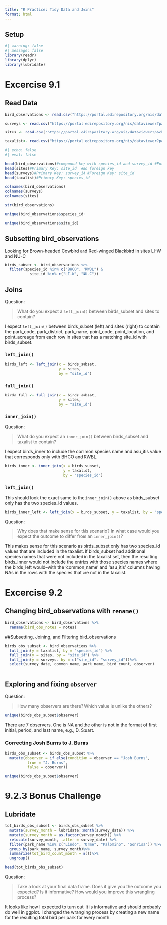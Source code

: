 ```yaml
---
title: "R Practice: Tidy Data and Joins"
format: html
---
```


## Setup
```r
#| warning: false
#| message: false
library(readr)
library(dplyr)
library(lubridate)
```

# Excercise 9.1

## Read Data
```r
bird_observations <- read.csv("https://portal.edirepository.org/nis/dataviewer?packageid=knb-lter-cap.256.10&entityid=53edaa7a0e083013d9bf20322db1780e")

surveys <- read.csv("https://portal.edirepository.org/nis/dataviewer?packageid=knb-lter-cap.256.10&entityid=b2466fa5cb5ed7ee1ea91398fc291c59")

sites <- read.csv("https://portal.edirepository.org/nis/dataviewer?packageid=knb-lter-cap.256.10&entityid=81bf72420e69077097fb0790dcdc63a6")

taxalist<- read.csv("https://portal.edirepository.org/nis/dataviewer?packageid=knb-lter-cap.256.10&entityid=58f863b7e3066e68536a9cacdc7bd58e")
```

```r
#| echo: false
#| eval: false

head(bird_observations)#compound key with species_id and survey_id #Foreign Key: survey_id, site_id, species_id
head(sites)#Primary Key: site_id  #No foreign key
head(surveys)#Primary Key: survey_id #Foreign Key: site_id
head(taxalist)#Primary Key: species_id

colnames(bird_observations)
colnames(surveys)
colnames(sites)

str(bird_observations)

unique(bird_observations$species_id)

unique(bird_observations$site_id)
```

## Subsetting bird_observations

Looking for Brown-headed Cowbird and Red-winged Blackbird in sites LI-W and NU-C

```r
birds_subset <- bird_observations %>% 
  filter(species_id %in% c("BHCO", "RWBL") & 
           site_id %in% c("LI-W", "NU-C"))
```

## Joins

Question:

> What do you expect a `left_join()` between birds_subset and sites to contain? 

I expect `left_join()` between birds_subset (left) and sites (right) to contain the park_code, park_district, park_name, point_code, point_location, and point_acreage from each row in sites that has a matching site_id with birds_subset.

### `left_join()`
```r
birds_left <- left_join(x = birds_subset, 
                        y = sites, 
                        by = "site_id")


```

### `full_join()`
```r
birds_full <- full_join(x = birds_subset,
                        y = sites,
                        by = "site_id")

```

### `inner_join()`

Question:

> What do you expect an `inner_join()` between birds_subset and taxalist to contain?

I expect birds_inner to include the common species name and asu_itis value that corresponds only with BHCO and RWBL.

```r
birds_inner <- inner_join(x = birds_subset,
                          y = taxalist,
                          by = "species_id")
```

### `left_join()`

This should look the exact same to the `inner_join()` above as birds_subset only has the two species_id values. 
```r
birds_inner_left <- left_join(x = birds_subset, y = taxalist, by = "species_id")
```

Question:

> Why does that make sense for this scenario? In what case would you expect the outcome to differ from an `inner_join()`?

This makes sense for this scenario as birds_subset only has two species_id values that are included in the taxalist. If birds_subset had additional species names that were not included in the taxalist set, then the resulting birds_inner would not include the entries with those species names where the birds_left would--with the 'common_name' and 'asu_itis' columns having NAs in the rows with the species that are not in the taxalist.

# Excercise 9.2

## Changing bird_observations with `rename()`
```r
bird_observations <- bird_observations %>% 
  rename(bird_obs_notes = notes)
```

##Subsetting, Joining, and Filtering bird_observations
```r
birds_obs_subset <- bird_observations %>% 
  full_join(y = taxalist, by = "species_id") %>%
  full_join(y = sites, by = "site_id") %>%
  full_join(y = surveys, by = c("site_id", "survey_id"))%>%
  select(survey_date, common_name, park_name, bird_count, observer)
  
```

## Exploring and fixing `observer`

Question:

> How many observers are there? Which value is unlike the others?

```r
unique(birds_obs_subset$observer)
```

There are 7 observers. One is NA and the other is not in the format of first initial, period, and last name, e.g., D. Stuart.

### Correcting Josh Burns to J. Burns
```r
birds_obs_subset <- birds_obs_subset %>% 
  mutate(observer = if_else(condition = observer == "Josh Burns", 
          true = "J. Burns",
          false = observer))

unique(birds_obs_subset$observer)
```

# 9.2.3 Bonus Challenge

## Lubridate 
```r
tot_birds_obs_subset <- birds_obs_subset %>% 
  mutate(survey_month = lubridate::month(survey_date)) %>%
  mutate(survey_month = as.factor(survey_month)) %>% 
  relocate(survey_month, .after = survey_date) %>%
  filter(park_name %in% c("Lindo", "Orme", "Palomino", "Sonrisa")) %>%
  group_by(park_name, survey_month)%>%
  summarize(tot_bird_count_month = n())%>%
  ungroup()

head(tot_birds_obs_subset)
```

Question:

> Take a look at your final data frame. Does it give you the outcome you expected? Is it informative? How would you improve this wrangling process?

It looks like how I expected to turn out. It is informative and should probably do well in ggplot. I changed the wrangling process by creating a new name for the resulting total bird per park for every month. 
